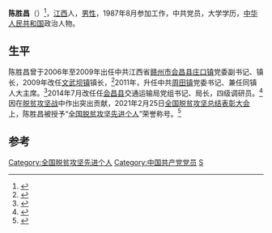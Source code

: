 '''陈胜昌'''（{{bd|1964年|8月}}）<ref>{{cite web |title=新一届乡(镇)党委书记、乡(镇)长任前公示 |url=http://www.hcdw.gov.cn/n291351/c2467711/content.html |website=会昌县党务公开 |accessdate=2011-05-24}}</ref>，[[江西|江西]]人，[[男性|男性]]，1987年8月参加工作，中共党员，大学学历，[[中华人民共和国|中华人民共和国]]政治人物。

== 生平 ==
陈胜昌曾于2006年至2009年出任中共江西省[[赣州市|赣州市]][[会昌县|会昌县]][[庄口镇|庄口镇]]党委副书记、镇长，2009年改任[[文武坝镇|文武坝镇]]镇长，<ref>{{cite web |title=文武坝镇党委副书记、镇长陈胜昌政绩概要 |url=http://www.hcdw.gov.cn/n291351/n2021262/n2066748/c2069858/content.html |website=会昌县党务公开 |accessdate=2011-05-24}}</ref>2011年，升任中共[[周田鎮_(會昌縣)|周田镇]]党委书记、兼任同镇人大主席。<ref>{{cite web |title=关于做好2013年烟叶生产工作的意见 |url=http://www.huichang.gov.cn/hcxxxgk/hc692/201211/50758db3dd114664a9fdb067662168de.shtml |website=会昌县人民政府入口网站 |accessdate=2011-12-22 |quote=三、领导机构：为加强对烟叶生产的领导，成立镇烟叶生产领导小组，由党委书记陈胜昌同志任组长}}</ref>2014年7月改任任[[会昌县|会昌县]]交通运输局党组书记、局长，四级调研员。<ref>{{cite web |title=县交通运输局局长陈胜昌获全国脱贫攻坚先进个人荣誉称号 |url=http://www.huichang.gov.cn/c104731/202102/36d163bae4ec4c11838d7742d9cefb85.shtml |website=会昌县人民政府入口网站 |accessdate=2021-02-26}}</ref>因在[[脱贫攻坚战|脱贫攻坚战]]中作出突出贡献，2021年2月25日[[全国脱贫攻坚总结表彰大会|全国脱贫攻坚总结表彰大会]]上，陈胜昌被授予“[[全国脱贫攻坚先进个人|全国脱贫攻坚先进个人]]”荣誉称号。<ref>{{Cite web|title=关于全国脱贫攻坚先进个人先进集体拟表彰对象的公示|url=https://www.chinanews.com/gn/2021/02-10/9409480.shtml|accessdate=2021-03-12|work=[[中新网|中新网]]}}</ref>

==参考==
{{Reflist}}

[[Category:全国脱贫攻坚先进个人|Category:全国脱贫攻坚先进个人]]
[[Category:中国共产党党员|Category:中国共产党党员]]
[[Category:陈姓|S]]